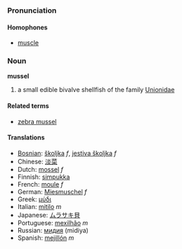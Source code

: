 ===Pronunciation===
====Homophones====
*[[muscle]]

===Noun===
'''mussel'''

# a small edible bivalve shellfish of the family [[Unionidae]]

====Related terms====
*[[zebra mussel]]

====Translations====
*[[Bosnian]]: [[školjka]] ''f'', [[jestiva školjka]] ''f''
*Chinese: [[淡菜]]
*Dutch: [[mossel]] ''f''
*Finnish: [[simpukka]]
*French: [[moule]] ''f''
*German: [[Miesmuschel]] ''f''
*Greek: [[μύδι]]
*Italian: [[mitilo]] ''m''
*Japanese: [[ムラサキ貝]]
*Portuguese: [[mexilhão]] ''m''
*Russian: [[мидия]] (midiya)
*Spanish: [[mejillón]] ''m''